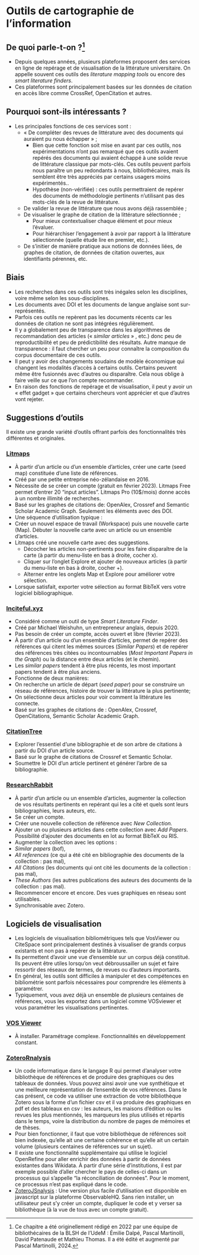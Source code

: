 # Outils de cartographie de l'information {#sec-cartographieinformation}

## De quoi parle-t-on ?[^cartographieinformation-1]

[^cartographieinformation-1]: Ce chapitre a été originellement rédigé en 2022 par une équipe de bibliothécaires de la BLSH de l'UdeM : Émilie Dalpé, Pascal Martinolli, David Patenaude et Mathieu Thomas. Il a été édité et augmenté par Pascal Martinolli, 2024.

-   Depuis quelques années, plusieurs plateformes proposent des services en ligne de repérage et de visualisation de la littérature universitaire. On appelle souvent ces outils des *literature mapping tools* ou encore des *smart literature finders*.
-   Ces plateformes sont principalement basées sur les données de citation en accès libre comme CrossRef, OpenCitation et autres.

## Pourquoi sont-ils intéressants ?

-   Les principales fonctions de ces services sont :
    -   « De compléter des revues de littérature avec des documents qui auraient pu nous échapper » ;
        -   Bien que cette fonction soit mise en avant par ces outils, nos expérimentations n’ont pas remarqué que ces outils avaient repérés des documents qui avaient échappé à une solide revue de littérature classique par mots-clés. Ces outils peuvent parfois nous paraître un peu redondants à nous, bibliothécaires, mais ils semblent être très appréciés par certains usagers moins expérimentés..
        -   Hypothèse (non-vérifiée) : ces outils permettraient de repérer des documents de méthodologie pertinents n’utilisant pas des mots-clés de la revue de littérature.
    -   De valider la revue de littérature que nous avons déjà rassemblée ;
    -   De visualiser le graphe de citation de la littérature sélectionnée ;
        -   Pour mieux contextualiser chaque élément et pour mieux l’évaluer.
        -   Pour hiérarchiser l’engagement à avoir par rapport à la littérature sélectionnée (quelle étude lire en premier, etc.).
    -   De s’initier de manière pratique aux notions de données liées, de graphes de citation, de données de citation ouvertes, aux identifiants pérennes, etc.

## Biais

-   Les recherches dans ces outils sont très inégales selon les disciplines, voire même selon les sous-disciplines.
-   Les documents avec DOI et les documents de langue anglaise sont sur-représentés.
-   Parfois ces outils ne repèrent pas les documents récents car les données de citation ne sont pas intégrées régulièrement.
-   Il y a globalement peu de transparence dans les algorithmes de recommandation des articles (« *similar articles* » , etc.) donc peu de reproductibilité et peu de prédictibilité des résultats. Autre manque de transparence : il faut chercher un peu pour connaître la composition du corpus documentaire de ces outils.
-   Il peut y avoir des changements soudains de modèle économique qui changent les modalités d’accès à certains outils. Certains peuvent même être fusionnés avec d’autres ou disparaître. Cela nous oblige à faire veille sur ce que l’on compte recommander.
-   En raison des fonctions de repérage et de visualisation, il peut y avoir un « effet gadget » que certains chercheurs vont apprécier et que d’autres vont rejeter.

## Suggestions d'outils

Il existe une grande variété d’outils offrant parfois des fonctionnalités très différentes et originales.

### [Litmaps](https://www.litmaps.com/)

-   À partir d’un article ou d’un ensemble d’articles, créer une carte (seed map) constituée d’une liste de références.
-   Créé par une petite entreprise néo-zélandaise en 2016.
-   Nécessite de se créer un compte (gratuit en février 2023). Litmaps Free permet d’entrer 20 “input articles”. Litmaps Pro (10\$/mois) donne accès à un nombre illimité de recherches.
-   Basé sur les graphes de citations de: OpenAlex, Crossref and Semantic Scholar Academic Graph. Seulement les éléments avec des DOI.
-   Une séquence d’utilisation typique :
  -   Créer un nouvel espace de travail (Workspace) puis une nouvelle carte (Map). Débuter la nouvelle carte avec un article ou un ensemble d’articles.
  -   Litmaps créé une nouvelle carte avec des suggestions.
      -   Décocher les articles non-pertinents pour les faire disparaître de la carte (à partir du menu-liste en bas à droite, cocher x).
      -   Cliquer sur l’onglet Explore et ajouter de nouveaux articles (à partir du menu-liste en bas à droite, cocher +).
      -   Alterner entre les onglets Map et Explore pour améliorer votre sélection.
  -   Lorsque satisfait, exporter votre sélection au format BibTeX vers votre logiciel bibliographique.

### [Inciteful.xyz](https://inciteful.xyz/)

-   Considéré comme un outil de type *Smart Literature Finder*.
-   Créé par Michael Weishuhn, un entrepreneur anglais, depuis 2020.
-   Pas besoin de créer un compte, accès ouvert et libre (février 2023).
-   À partir d’un article ou d’un ensemble d’articles, permet de repérer des références qui citent les mêmes sources (*Similar Papers*) et de repérer des références très citées ou incontournables (*Most Important Papers in the Graph*) ou la distance entre deux articles (et le chemin).
-   Les *similar papers* tendent à être plus récents, les most important papers tendent à être plus anciens.
-   Fonctionne de deux manières:
  -   On recherche un article de départ (*seed paper*) pour se construire un réseau de références, histoire de trouver la littérature la plus pertinente;
  -   On sélectionne deux articles pour voir comment la littérature les connecte.
-   Basé sur les graphes de citations de : OpenAlex, Crossref, OpenCitations, Semantic Scholar Academic Graph.

### [CitationTree](https://www.citationtree.org/)

-   Explorer l'essentiel d'une bibliographie et de son arbre de citations à partir du DOI d'un article source.
-   Basé sur le graphe de citations de Crossref et Semantic Scholar.
-   Soumettre le DOI d'un article pertinent et générer l'arbre de sa bibliographie.

### [ResearchRabbit](https://www.researchrabbit.ai/)

-   À partir d'un article ou un ensemble d'articles, augmenter la collection de vos résultats pertinents en repérant qui les a cité et quels sont leurs bibliographies, leurs auteurs, etc.
-   Se créer un compte.
-   Créer une nouvelle collection de référence avec *New Collection.*
-   Ajouter un ou plusieurs articles dans cette collection avec *Add Papers*. Possibilité d'ajouter des documents en lot au format BibTeX ou RIS.
-   Augmenter la collection avec les options : 
  - *Similar papers* (bof), 
  - *All references* (ce qui a été cité en bibliographie des documents de la collection : pas mal), 
  - *All Citations* (les documents qui ont cité les documents de la collection : pas mal), 
  - *These Authors* (les autres publications des auteurs des documents de la collection : pas mal).
-   Recommencer encore et encore. Des vues graphiques en réseau sont utilisables.
-   Synchronisable avec Zotero.

## Logiciels de visualisation

-   Les logiciels de visualisation bibliométriques tels que VosViewer ou CiteSpace sont principalement destinés à visualiser de grands corpus existants et non pas à repérer de la littérature.
-   Ils permettent d'avoir une vue d'ensemble sur un corpus déjà constitué. Ils peuvent être utiles lorsqu'on veut débroussailler un sujet et faire ressortir des réseaux de termes, de revues ou d'auteurs importants.
-   En général, les outils sont difficiles à manipuler et des compétences en bibliométrie sont parfois nécessaires pour comprendre les éléments à paramétrer.
-   Typiquement, vous avez déjà un ensemble de plusieurs centaines de références, vous les exportez dans un logiciel comme VOSviewer et vous paramétrer les visualisations pertinentes.

### [VOS Viewer](https://www.vosviewer.com/)

- À installer. Paramétrage complexe. Fonctionnalités en développement constant.

### [ZoteroRnalysis](https://github.com/pmartinolli/ZoteroRnalysis)

-   Un code informatique dans le langage R qui permet d’analyser votre bibliothèque de références et de produire des graphiques ou des tableaux de données. Vous pouvez ainsi avoir une vue synthétique et une meilleure représentation de l’ensemble de vos références. Dans le cas présent, ce code va utiliser une extraction de votre bibliothèque Zotero sous la forme d’un fichier csv et il va produire des graphiques en pdf et des tableaux en csv : les auteurs, les maisons d’édition ou les revues les plus mentionnés, les marqueurs les plus utilisés et répartis dans le temps, voire la distribution du nombre de pages de mémoires et de thèses.
-   Pour bien fonctionner, il faut que votre bibliothèque de références soit bien indexée, qu’elle ait une certaine cohérence et qu’elle ait un certain volume (plusieurs centaines de références sur un sujet).
-   Il existe une fonctionnalité supplémentaire qui utilise le logiciel OpenRefine pour aller enrichir des données à partir de données existantes dans Wikidata. À partir d’une série d’institutions, il est par exemple possible d’aller chercher le pays de celles-ci dans un processus qui s’appelle “la réconciliation de données”. Pour le moment, ce processus n’est pas expliqué dans le code.
-   [ZoteroJSnalysis](https://observablehq.com/@pascaliensis/zoterojsnalysis) : Une version plus facile d’utilisation est disponible en javascript sur la plateforme ObservableHQ. Sans rien installer, un utilisateur peut s’y créer un compte, dupliquer le code et y verser sa bibliothèque (à la vue de tous avec un compte gratuit).

